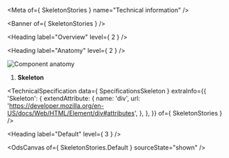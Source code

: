
<Meta of={ SkeletonStories } name="Technical information" />

<Banner of={ SkeletonStories } />

<Heading label="Overview" level={ 2 } />

<Canvas of={SkeletonStories.Overview} sourceState="none" />

<Heading label="Anatomy" level={ 2 } />

![Component anatomy](./base-assets/components/skeleton/anatomy-tech.png "Component anatomy")

1. **Skeleton**

<TechnicalSpecification
  data={ SpecificationsSkeleton }
  extraInfo={{
    'Skeleton': {
      extendAttribute: {
        name: 'div',
        url: 'https://developer.mozilla.org/en-US/docs/Web/HTML/Element/div#attributes',
      },
    },
  }}
  of={ SkeletonStories } />

<Heading label="Default" level={ 3 } />

<OdsCanvas of={ SkeletonStories.Default } sourceState="shown" />
